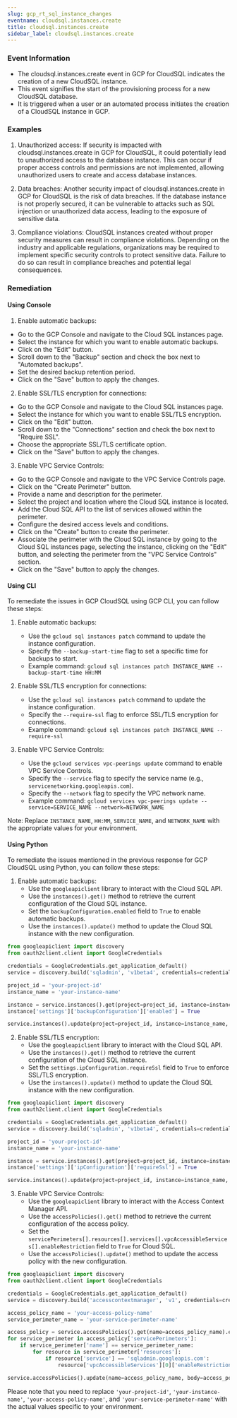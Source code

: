 ```yaml
--- 
slug: gcp_rt_sql_instance_changes
eventname: cloudsql.instances.create
title: cloudsql.instances.create
sidebar_label: cloudsql.instances.create
---
```

                       
### Event Information

- The cloudsql.instances.create event in GCP for CloudSQL indicates the creation of a new CloudSQL instance.
- This event signifies the start of the provisioning process for a new CloudSQL database.
- It is triggered when a user or an automated process initiates the creation of a CloudSQL instance in GCP.


### Examples

1. Unauthorized access: If security is impacted with cloudsql.instances.create in GCP for CloudSQL, it could potentially lead to unauthorized access to the database instance. This can occur if proper access controls and permissions are not implemented, allowing unauthorized users to create and access database instances.

2. Data breaches: Another security impact of cloudsql.instances.create in GCP for CloudSQL is the risk of data breaches. If the database instance is not properly secured, it can be vulnerable to attacks such as SQL injection or unauthorized data access, leading to the exposure of sensitive data.

3. Compliance violations: CloudSQL instances created without proper security measures can result in compliance violations. Depending on the industry and applicable regulations, organizations may be required to implement specific security controls to protect sensitive data. Failure to do so can result in compliance breaches and potential legal consequences.

### Remediation

#### Using Console

1. Enable automatic backups: 
- Go to the GCP Console and navigate to the Cloud SQL instances page.
- Select the instance for which you want to enable automatic backups.
- Click on the "Edit" button.
- Scroll down to the "Backup" section and check the box next to "Automated backups".
- Set the desired backup retention period.
- Click on the "Save" button to apply the changes.

2. Enable SSL/TLS encryption for connections:
- Go to the GCP Console and navigate to the Cloud SQL instances page.
- Select the instance for which you want to enable SSL/TLS encryption.
- Click on the "Edit" button.
- Scroll down to the "Connections" section and check the box next to "Require SSL".
- Choose the appropriate SSL/TLS certificate option.
- Click on the "Save" button to apply the changes.

3. Enable VPC Service Controls:
- Go to the GCP Console and navigate to the VPC Service Controls page.
- Click on the "Create Perimeter" button.
- Provide a name and description for the perimeter.
- Select the project and location where the Cloud SQL instance is located.
- Add the Cloud SQL API to the list of services allowed within the perimeter.
- Configure the desired access levels and conditions.
- Click on the "Create" button to create the perimeter.
- Associate the perimeter with the Cloud SQL instance by going to the Cloud SQL instances page, selecting the instance, clicking on the "Edit" button, and selecting the perimeter from the "VPC Service Controls" section.
- Click on the "Save" button to apply the changes.

#### Using CLI

To remediate the issues in GCP CloudSQL using GCP CLI, you can follow these steps:

1. Enable automatic backups:
   - Use the `gcloud sql instances patch` command to update the instance configuration.
   - Specify the `--backup-start-time` flag to set a specific time for backups to start.
   - Example command: `gcloud sql instances patch INSTANCE_NAME --backup-start-time HH:MM`

2. Enable SSL/TLS encryption for connections:
   - Use the `gcloud sql instances patch` command to update the instance configuration.
   - Specify the `--require-ssl` flag to enforce SSL/TLS encryption for connections.
   - Example command: `gcloud sql instances patch INSTANCE_NAME --require-ssl`

3. Enable VPC Service Controls:
   - Use the `gcloud services vpc-peerings update` command to enable VPC Service Controls.
   - Specify the `--service` flag to specify the service name (e.g., `servicenetworking.googleapis.com`).
   - Specify the `--network` flag to specify the VPC network name.
   - Example command: `gcloud services vpc-peerings update --service=SERVICE_NAME --network=NETWORK_NAME`

Note: Replace `INSTANCE_NAME`, `HH:MM`, `SERVICE_NAME`, and `NETWORK_NAME` with the appropriate values for your environment.

#### Using Python

To remediate the issues mentioned in the previous response for GCP CloudSQL using Python, you can follow these steps:

1. Enable automatic backups:
   - Use the `googleapiclient` library to interact with the Cloud SQL API.
   - Use the `instances().get()` method to retrieve the current configuration of the Cloud SQL instance.
   - Set the `backupConfiguration.enabled` field to `True` to enable automatic backups.
   - Use the `instances().update()` method to update the Cloud SQL instance with the new configuration.

```python
from googleapiclient import discovery
from oauth2client.client import GoogleCredentials

credentials = GoogleCredentials.get_application_default()
service = discovery.build('sqladmin', 'v1beta4', credentials=credentials)

project_id = 'your-project-id'
instance_name = 'your-instance-name'

instance = service.instances().get(project=project_id, instance=instance_name).execute()
instance['settings']['backupConfiguration']['enabled'] = True

service.instances().update(project=project_id, instance=instance_name, body=instance).execute()
```

2. Enable SSL/TLS encryption:
   - Use the `googleapiclient` library to interact with the Cloud SQL API.
   - Use the `instances().get()` method to retrieve the current configuration of the Cloud SQL instance.
   - Set the `settings.ipConfiguration.requireSsl` field to `True` to enforce SSL/TLS encryption.
   - Use the `instances().update()` method to update the Cloud SQL instance with the new configuration.

```python
from googleapiclient import discovery
from oauth2client.client import GoogleCredentials

credentials = GoogleCredentials.get_application_default()
service = discovery.build('sqladmin', 'v1beta4', credentials=credentials)

project_id = 'your-project-id'
instance_name = 'your-instance-name'

instance = service.instances().get(project=project_id, instance=instance_name).execute()
instance['settings']['ipConfiguration']['requireSsl'] = True

service.instances().update(project=project_id, instance=instance_name, body=instance).execute()
```

3. Enable VPC Service Controls:
   - Use the `googleapiclient` library to interact with the Access Context Manager API.
   - Use the `accessPolicies().get()` method to retrieve the current configuration of the access policy.
   - Set the `servicePerimeters[].resources[].services[].vpcAccessibleServices[].enableRestriction` field to `True` for Cloud SQL.
   - Use the `accessPolicies().update()` method to update the access policy with the new configuration.

```python
from googleapiclient import discovery
from oauth2client.client import GoogleCredentials

credentials = GoogleCredentials.get_application_default()
service = discovery.build('accesscontextmanager', 'v1', credentials=credentials)

access_policy_name = 'your-access-policy-name'
service_perimeter_name = 'your-service-perimeter-name'

access_policy = service.accessPolicies().get(name=access_policy_name).execute()
for service_perimeter in access_policy['servicePerimeters']:
    if service_perimeter['name'] == service_perimeter_name:
        for resource in service_perimeter['resources']:
            if resource['service'] == 'sqladmin.googleapis.com':
                resource['vpcAccessibleServices'][0]['enableRestriction'] = True

service.accessPolicies().update(name=access_policy_name, body=access_policy).execute()
```

Please note that you need to replace `'your-project-id'`, `'your-instance-name'`, `'your-access-policy-name'`, and `'your-service-perimeter-name'` with the actual values specific to your environment.


 